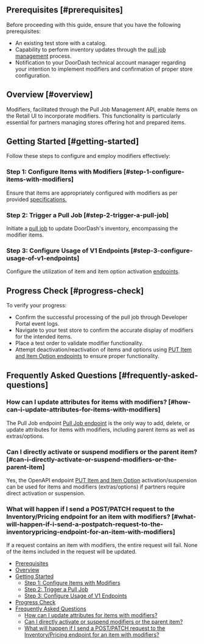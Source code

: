 ## Prerequisites [#prerequisites]

Before proceeding with this guide, ensure that you have the following prerequisites:

* An existing test store with a catalog.
* Capability to perform inventory updates through the [pull job management](https://developer.doordash.com/en-US/docs/marketplace/retail/how_to/store_item_pull_job) process.
* Notification to your DoorDash technical account manager regarding your intention to implement modifiers and confirmation of proper store configuration.

## Overview [#overview]

Modifiers, facilitated through the Pull Job Management API, enable items on the Retail UI to incorporate modifiers. This functionality is particularly essential for partners managing stores offering hot and prepared items.

## Getting Started [#getting-started]

Follow these steps to configure and employ modifiers effectively:

### Step 1: Configure Items with Modifiers [#step-1-configure-items-with-modifiers]

Ensure that items are appropriately configured with modifiers as per provided [specifications.](https://developer.doordash.com/en-US/api/8e7b425df2/#tag/InventoryManagementEndpoints/operation/batchAddStoreItem)

### Step 2: Trigger a Pull Job [#step-2-trigger-a-pull-job]

Initiate a [pull job](https://developer.doordash.com/en-US/docs/marketplace/retail/how_to/store_item_pull_job) to update DoorDash's inventory, encompassing the modifier items.

### Step 3: Configure Usage of V1 Endpoints [#step-3-configure-usage-of-v1-endpoints]

Configure the utilization of item and item option activation [endpoints](https://developer.doordash.com/en-US/docs/marketplace/how_to/store_and_item_status#batch-item-activation-status-change).

## Progress Check [#progress-check]

To verify your progress:

* Confirm the successful processing of the pull job through Developer Portal event logs.
* Navigate to your test store to confirm the accurate display of modifiers for the intended items.
* Place a test order to validate modifier functionality.
* Attempt deactivation/reactivation of items and options using [PUT Item and Item Option endpoints](https://developer.doordash.com/en-US/docs/marketplace/how_to/store_and_item_status#batch-item-activation-status-change) to ensure proper functionality.

## Frequently Asked Questions [#frequently-asked-questions]

### How can I update attributes for items with modifiers? [#how-can-i-update-attributes-for-items-with-modifiers]

The Pull Job endpoint [Pull Job endpoint](https://developer.doordash.com/en-US/docs/marketplace/retail/how_to/store_item_pull_job) is the only way to add, delete, or update attributes for items with modifiers, including parent items as well as extras/options.

### Can I directly activate or suspend modifiers or the parent item? [#can-i-directly-activate-or-suspend-modifiers-or-the-parent-item]

Yes, the OpenAPI endpoint [PUT Item and Item Option](https://developer.doordash.com/en-US/docs/marketplace/how_to/store_and_item_status#batch-item-activation-status-change) activation/suspension can be used for items and modifiers (extras/options) if partners require direct activation or suspension.

### What will happen if I send a POST/PATCH request to the Inventory/Pricing endpoint for an item with modifiers? [#what-will-happen-if-i-send-a-postpatch-request-to-the-inventorypricing-endpoint-for-an-item-with-modifiers]

If a request contains an item with modifiers, the entire request will fail. None of the items included in the request will be updated.

* [Prerequisites](#prerequisites)
* [Overview](#overview)
* [Getting Started](#getting-started)
  + [Step 1: Configure Items with Modifiers](#step-1-configure-items-with-modifiers)
  + [Step 2: Trigger a Pull Job](#step-2-trigger-a-pull-job)
  + [Step 3: Configure Usage of V1 Endpoints](#step-3-configure-usage-of-v1-endpoints)
* [Progress Check](#progress-check)
* [Frequently Asked Questions](#frequently-asked-questions)
  + [How can I update attributes for items with modifiers?](#how-can-i-update-attributes-for-items-with-modifiers)
  + [Can I directly activate or suspend modifiers or the parent item?](#can-i-directly-activate-or-suspend-modifiers-or-the-parent-item)
  + [What will happen if I send a POST/PATCH request to the Inventory/Pricing endpoint for an item with modifiers?](#what-will-happen-if-i-send-a-postpatch-request-to-the-inventorypricing-endpoint-for-an-item-with-modifiers)